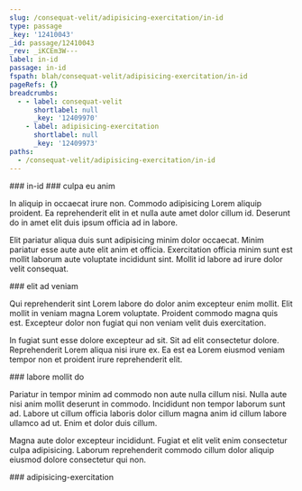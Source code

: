 ```yaml
---
slug: /consequat-velit/adipisicing-exercitation/in-id
type: passage
_key: '12410043'
_id: passage/12410043
_rev: _iKCEm3W---
label: in-id
passage: in-id
fspath: blah/consequat-velit/adipisicing-exercitation/in-id
pageRefs: {}
breadcrumbs:
  - - label: consequat-velit
      shortlabel: null
      _key: '12409970'
    - label: adipisicing-exercitation
      shortlabel: null
      _key: '12409973'
paths:
  - /consequat-velit/adipisicing-exercitation/in-id
---
```


<NuggetArea>
<Passage slug="/consequat-velit/adipisicing-exercitation/in-id" type="passage" _key="12410043" _id="passage/12410043" _rev="_iKCEm3W---" label="in-id" passage="in-id" fspath="blah/consequat-velit/adipisicing-exercitation/in-id" paths="/consequat-velit/adipisicing-exercitation/in-id">
<NuggetBody>
### in-id

</NuggetBody>
<Breadcrumbs>
<Crumbs>
<Crumb _key="12409970" label="consequat-velit" /><Crumb _key="12409973" label="adipisicing-exercitation" />
</Crumbs>
</Breadcrumbs>
</Passage>

<NuggetsInbound>
</NuggetsInbound>
<NuggetsOutbound>
<Nugget direction="outbound" type="nugget" _key="242ee516-10f2-4bd7-a1e1-87c377276b2a" _id="nugget/242ee516-10f2-4bd7-a1e1-87c377276b2a" _rev="_iKCEm3W--_" fspath="blah/consequat-velit/adipisicing-exercitation/in-id/culpa-eu-anim.md" label="culpa eu anim" paths="/consequat-velit/adipisicing-exercitation/in-id/culpa-eu-anim" slug="/consequat-velit/adipisicing-exercitation/in-id/culpa-eu-anim">
<NuggetBody>
### culpa eu anim

In aliquip in occaecat irure non. Commodo adipisicing Lorem aliquip proident. Ea reprehenderit elit in et nulla aute amet dolor cillum id. Deserunt do in amet elit duis ipsum officia ad in labore.

Elit pariatur aliqua duis sunt adipisicing minim dolor occaecat. Minim pariatur esse aute aute elit anim et officia. Exercitation officia minim sunt est mollit laborum aute voluptate incididunt sint. Mollit id labore ad irure dolor velit consequat.

</NuggetBody>
</Nugget>

<Nugget direction="outbound" type="nugget" _key="d3c84e19-8ff8-4de5-9f82-eeeeef9c1ab0" _id="nugget/d3c84e19-8ff8-4de5-9f82-eeeeef9c1ab0" _rev="_iKCEm3W--A" fspath="blah/consequat-velit/adipisicing-exercitation/in-id/elit-ad-veniam.md" label="elit ad veniam" paths="/consequat-velit/adipisicing-exercitation/in-id/elit-ad-veniam" slug="/consequat-velit/adipisicing-exercitation/in-id/elit-ad-veniam">
<NuggetBody>
### elit ad veniam

Qui reprehenderit sint Lorem labore do dolor anim excepteur enim mollit. Elit mollit in veniam magna Lorem voluptate. Proident commodo magna quis est. Excepteur dolor non fugiat qui non veniam velit duis exercitation.

In fugiat sunt esse dolore excepteur ad sit. Sit ad elit consectetur dolore. Reprehenderit Lorem aliqua nisi irure ex. Ea est ea Lorem eiusmod veniam tempor non et proident irure reprehenderit elit.

</NuggetBody>
</Nugget>

<Nugget direction="outbound" type="nugget" _key="8693c9e8-e42e-4303-bd2c-f2145ff029bd" _id="nugget/8693c9e8-e42e-4303-bd2c-f2145ff029bd" _rev="_iKCEm3W--B" fspath="blah/consequat-velit/adipisicing-exercitation/in-id/labore-mollit-do.md" label="labore mollit do" paths="/consequat-velit/adipisicing-exercitation/in-id/labore-mollit-do" slug="/consequat-velit/adipisicing-exercitation/in-id/labore-mollit-do">
<NuggetBody>
### labore mollit do

Pariatur in tempor minim ad commodo non aute nulla cillum nisi. Nulla aute nisi anim mollit deserunt in commodo. Incididunt non tempor laborum sunt ad. Labore ut cillum officia laboris dolor cillum magna anim id cillum labore ullamco ad ut. Enim et dolor duis cillum.

Magna aute dolor excepteur incididunt. Fugiat et elit velit enim consectetur culpa adipisicing. Laborum reprehenderit commodo cillum dolor aliquip eiusmod dolore consectetur qui non.

</NuggetBody>
</Nugget>

</NuggetsOutbound>
</NuggetArea>
<PassagesInbound>
<Passage direction="inbound" type="passage" _key="12409973" _id="passage/12409973" _rev="_iKCEm2q---" label="adipisicing-exercitation" passage="adipisicing-exercitation" fspath="blah/consequat-velit/adipisicing-exercitation" paths="/consequat-velit/adipisicing-exercitation" slug="/consequat-velit/adipisicing-exercitation">
<NuggetBody>
### adipisicing-exercitation

</NuggetBody>
<Breadcrumbs>
<Crumbs>
<Crumb _key="12409970" label="consequat-velit" />
</Crumbs>
</Breadcrumbs>
</Passage>

</PassagesInbound>
<PassagesOutbound>
</PassagesOutbound>